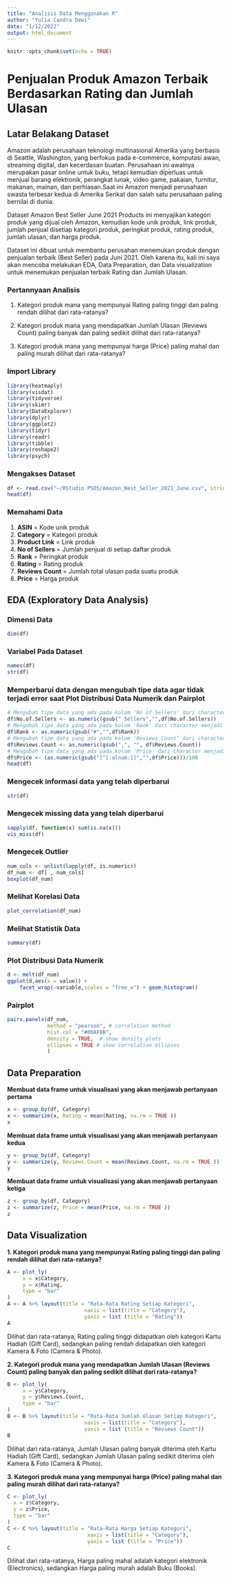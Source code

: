 ---
title: "Analisis Data Menggunakan R"
author: "Yulia Candra Dewi"
date: "1/12/2022"
output: html_document
---

```{r setup, include=FALSE}
knitr::opts_chunk$set(echo = TRUE)
```

# Penjualan Produk Amazon Terbaik Berdasarkan Rating dan Jumlah Ulasan

## Latar Belakang Dataset

Amazon adalah perusahaan teknologi multinasional Amerika yang berbasis di Seattle, Washington, yang berfokus pada e-commerce, komputasi awan, streaming digital, dan kecerdasan buatan. Perusahaan ini awalnya merupakan pasar online untuk buku, tetapi kemudian diperluas untuk menjual barang elektronik, perangkat lunak, video game, pakaian, furnitur, makanan, mainan, dan perhiasan.Saat ini Amazon menjadi perusahaan swasta terbesar kedua di Amerika Serikat dan salah satu perusahaan paling bernilai di dunia.

Dataset Amazon Best Seller June 2021 Products ini menyajikan kategori produk yang dijual oleh Amazon, kemudian kode unik produk, link produk, jumlah penjual disetiap kategori produk, peringkat produk, rating produk, jumlah ulasan, dan harga produk.

Dataset ini dibuat untuk membantu perusahan menemukan produk dengan penjualan terbaik (Best Seller) pada Juni 2021. Oleh karena itu, kali ini saya akan mencoba melakukan EDA, Data Preparation, dan Data visualization untuk menemukan penjualan terbaik Rating dan Jumlah Ulasan.

### Pertannyaan Analisis

1. Kategori produk mana yang mempunyai Rating paling tinggi dan paling rendah dilihat dari rata-ratanya?

2. Kategori produk mana yang mendapatkan Jumlah Ulasan (Reviews Count) paling banyak dan paling sedikit dilihat dari rata-ratanya?

3. Kategori produk mana yang mempunyai harga (Price) paling mahal dan paling murah dilihat dari rata-ratanya?

### Import Library

```{r}
library(heatmaply)
library(visdat)
library(tidyverse)
library(skimr)
library(DataExplorer)
library(dplyr)
library(ggplot2)
library(tidyr)
library(readr)
library(tibble)
library(reshape2)
library(psych)
```

### Mengakses Dataset

```{r}
df <- read.csv("~/RStudio PSDS/Amazon_Best_Seller_2021_June.csv", stringsAsFactors=TRUE)
head(df)
```

### Memahami Data

1. **ASIN** = Kode unik produk
2. **Category** = Kategori produk
3. **Product Link** = Link produk
4. **No of Sellers** = Jumlah penjual di setiap daftar produk
5. **Rank** = Peringkat produk
6. **Rating** = Rating produk
7. **Reviews Count** = Jumlah total ulasan pada suatu produk
8. **Price** = Harga produk

## EDA (Exploratory Data Analysis)

### Dimensi Data

```{r}
dim(df)
```

### Variabel Pada Dataset

```{r}
names(df)
str(df)
```

### Memperbarui data dengan mengubah tipe data agar tidak terjadi error saat Plot Distribusi Data Numerik dan Pairplot

```{r}
# Mengubah tipe data yang ada pada kolom 'No of Sellers' dari character menjadi numeric, dengan menghapus kata ' Sellers'
df$No.of.Sellers <- as.numeric(gsub(" Sellers","",df$No.of.Sellers))
# Mengubah tipe data yang ada pada kolom 'Rank' dari character menjadi numeric, dengan menghapus simbol '#'
df$Rank <- as.numeric(gsub("#","",df$Rank))
# Mengubah tipe data yang ada pada kolom 'Reviews Count' dari character menjadi numeric, dengan menghapus tanda koma ','
df$Reviews.Count <- as.numeric(gsub(",", "", df$Reviews.Count))
# Mengubah tipe data yang ada pada kolom 'Price' dari character menjadi numeric, dengan menghapus simbol '$'
df$Price <- (as.numeric(gsub("[^[:alnum:]]","",df$Price)))/100
head(df)
```

### Mengecek informasi data yang telah diperbarui

```{r}
str(df)
```

### Mengecek missing data yang telah diperbarui

```{r}
sapply(df, function(x) sum(is.na(x)))
vis_miss(df)
```

### Mengecek Outlier

```{r}
num_cols <- unlist(lapply(df, is.numeric))
df_num <- df[ , num_cols]  
boxplot(df_num)
```

### Melihat Korelasi Data

```{r}
plot_correlation(df_num)
```

### Melihat Statistik Data

```{r}
summary(df)
```

### Plot Distribusi Data Numerik

```{r}
d <- melt(df_num)
ggplot(d,aes(x = value)) + 
    facet_wrap(~variable,scales = "free_x") + geom_histogram()
```

### Pairplot

```{r}
pairs.panels(df_num, 
             method = "pearson", # correlation method
             hist.col = "#00AFBB",
             density = TRUE,  # show density plots
             ellipses = TRUE # show correlation ellipses
             )
```

## Data Preparation

**Membuat data frame untuk visualisasi yang akan menjawab pertanyaan pertama**

```{r}
x <- group_by(df, Category)
x <- summarize(x, Rating = mean(Rating, na.rm = TRUE ))
x
```

**Membuat data frame untuk visualisasi yang akan menjawab pertanyaan kedua**

```{r}
y <- group_by(df, Category)
y <- summarize(y, Reviews.Count = mean(Reviews.Count, na.rm = TRUE ))
y
```


**Membuat data frame untuk visualisasi yang akan menjawab pertanyaan ketiga**

```{r}
z <- group_by(df, Category)
z <- summarize(z, Price = mean(Price, na.rm = TRUE ))
z
```

## Data Visualization

**1. Kategori produk mana yang mempunyai Rating paling tinggi dan paling rendah dilihat dari rata-ratanya?**

```{r}
A <- plot_ly(
     x = x$Category,     
     y = x$Rating,
     type = "bar"
)
A <- A %>% layout(title = "Rata-Rata Rating Setiap Kategori",
                         xaxis = list(title = "Category"),
                         yaxis = list (title = "Rating"))
A
```

Dilihat dari rata-ratanya, Rating paling tinggi didapatkan oleh kategori Kartu Hadiah (Gift Card), sedangkan paling rendah didapatkan oleh kategori Kamera & Foto (Camera & Photo).

**2. Kategori produk mana yang mendapatkan Jumlah Ulasan (Reviews Count) paling banyak dan paling sedikit dilihat dari rata-ratanya?**

```{r}
B <- plot_ly(
     x = y$Category,     
     y = y$Reviews.Count,
     type = "bar"
)
B <- B %>% layout(title = "Rata-Rata Jumlah Ulasan Setiap Kategori",
                         xaxis = list(title = "Category"),
                         yaxis = list (title = "Reviews Count"))
B
```

Dilihat dari rata-ratanya, Jumlah Ulasan paling banyak diterima oleh Kartu Hadiah (Gift Card), sedangkan Jumlah Ulasan paling sedikit diterima oleh Kamera & Foto (Camera & Photo).

**3. Kategori produk mana yang mempunyai harga (Price) paling mahal dan paling murah dilihat dari rata-ratanya?**

```{r}
C <- plot_ly(
  x = z$Category,     
  y = z$Price,
  type = "bar"
)
C <- C %>% layout(title = "Rata-Rata Harga Setiap Kategori",
                          xaxis = list(title = "Category"),
                          yaxis = list (title = "Price"))
C
```

Dilihat dari rata-ratanya, Harga paling mahal adalah kategori elektronik (Electronics), sedangkan Harga paling murah adalah Buku (Books).